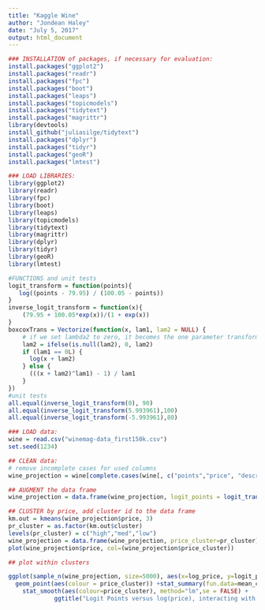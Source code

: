 ```yaml
---
title: "Kaggle Wine"
author: "Jondean Haley"
date: "July 5, 2017"
output: html_document
---
```


```r
### INSTALLATION of packages, if necessary for evaluation:
install.packages("ggplot2")
install.packages("readr")
install.packages("fpc")
install.packages("boot")
install.packages("leaps")
install.packages("topicmodels")
install.packages("tidytext")
install.packages("magrittr")
library(devtools)
install_github("juliasilge/tidytext")
install.packages("dplyr")
install.packages("tidyr")
install.packages("geoR")
install.packages("lmtest")
```

```r
### LOAD LIBRARIES:
library(ggplot2)
library(readr)
library(fpc)
library(boot)
library(leaps)
library(topicmodels)
library(tidytext)
library(magrittr)
library(dplyr)
library(tidyr)
library(geoR)
library(lmtest)

```

```r
#FUNCTIONS and unit tests
logit_transform = function(points){
   log((points - 79.95) / (100.05 - points))
}
inverse_logit_transform = function(x){
    (79.95 + 100.05*exp(x))/(1 + exp(x))
}
boxcoxTrans = Vectorize(function(x, lam1, lam2 = NULL) {
    # if we set lambda2 to zero, it becomes the one parameter transformation
    lam2 = ifelse(is.null(lam2), 0, lam2)
    if (lam1 == 0L) {
      log(x + lam2)
    } else {
      (((x + lam2)^lam1) - 1) / lam1
    }
})
#unit tests
all.equal(inverse_logit_transform(0), 90)
all.equal(inverse_logit_transform(5.993961),100)
all.equal(inverse_logit_transform(-5.993961),80)

```
```r
### LOAD data:
wine = read.csv("winemag-data_first150k.csv")
set.seed(1234)
```

```r
## CLEAN data:
# remove incomplete cases for used columns
wine_projection = wine[complete.cases(wine[, c("points","price", "description")]), c("points","price", "description")]
```

```r
## AUGMENT the data frame
wine_projection = data.frame(wine_projection, logit_points = logit_transform(wine_projection$points), inv_price = 1/wine_projection$price, log_price = log(wine_projection$price), sqrt_price = sqrt(wine_projection$price))
```

```r
## CLUSTER by price, add cluster id to the data frame
km.out = kmeans(wine_projection$price, 3)
pr_cluster = as.factor(km.out$cluster)
levels(pr_cluster) = c("high","med","low")
wine_projection = data.frame(wine_projection, price_cluster=pr_cluster)
plot(wine_projection$price, col=(wine_projection$price_cluster))
```

```r
## plot within clusters

ggplot(sample_n(wine_projection, size=5000), aes(x=log_price, y=logit_points)) + 
  geom_point(aes(colour = price_cluster)) +stat_summary(fun.data=mean_cl_normal) + 
    stat_smooth(aes(colour=price_cluster), method="lm",se = FALSE) + 
             ggtitle("Logit Points versus log(price), interacting with price cluster") + theme(plot.title = element_text(hjust = 0.5)) + labs(x="log(price)",y="Logit Points")

```

